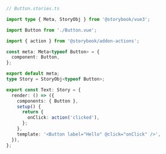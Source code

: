 ```ts
// Button.stories.ts

import type { Meta, StoryObj } from '@storybook/vue3';

import Button from './Button.vue';

import { action } from '@storybook/addon-actions';

const meta: Meta<typeof Button> = {
  component: Button,
};

export default meta;
type Story = StoryObj<typeof Button>;

export const Text: Story = {
  render: () => ({
    components: { Button },
    setup() {
      return {
        onClick: action('clicked'),
      };
    },
    template: '<Button label="Hello" @click="onClick" />',
  }),
};
```
